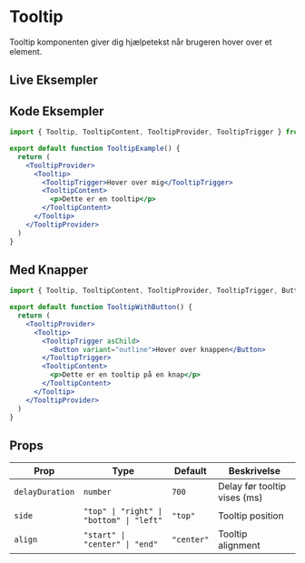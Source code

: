 
# Tooltip

Tooltip komponenten giver dig hjælpetekst når brugeren hover over et element.

## Live Eksempler

<StorybookEmbed story="components-tooltip--default" />

<StorybookEmbed story="components-tooltip--with-delay" />

<StorybookEmbed story="components-tooltip--positioning" />

## Kode Eksempler

```jsx
import { Tooltip, TooltipContent, TooltipProvider, TooltipTrigger } from '@nostromo/ui-core'

export default function TooltipExample() {
  return (
    <TooltipProvider>
      <Tooltip>
        <TooltipTrigger>Hover over mig</TooltipTrigger>
        <TooltipContent>
          <p>Dette er en tooltip</p>
        </TooltipContent>
      </Tooltip>
    </TooltipProvider>
  )
}
```

## Med Knapper

```jsx
import { Tooltip, TooltipContent, TooltipProvider, TooltipTrigger, Button } from '@nostromo/ui-core'

export default function TooltipWithButton() {
  return (
    <TooltipProvider>
      <Tooltip>
        <TooltipTrigger asChild>
          <Button variant="outline">Hover over knappen</Button>
        </TooltipTrigger>
        <TooltipContent>
          <p>Dette er en tooltip på en knap</p>
        </TooltipContent>
      </Tooltip>
    </TooltipProvider>
  )
}
```

## Props

| Prop | Type | Default | Beskrivelse |
|------|------|---------|-------------|
| `delayDuration` | `number` | `700` | Delay før tooltip vises (ms) |
| `side` | `"top" \| "right" \| "bottom" \| "left"` | `"top"` | Tooltip position |
| `align` | `"start" \| "center" \| "end"` | `"center"` | Tooltip alignment |
